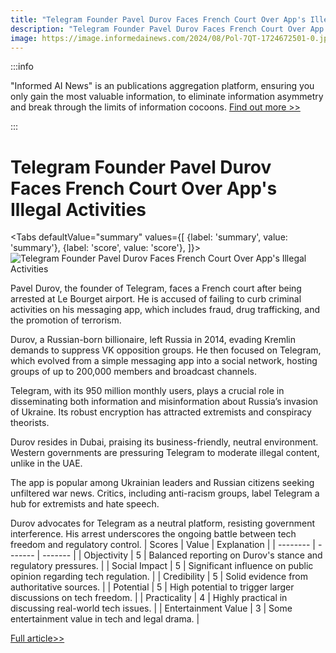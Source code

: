 ```yaml
---
title: "Telegram Founder Pavel Durov Faces French Court Over App's Illegal Activities"
description: "Telegram Founder Pavel Durov Faces French Court Over App's Illegal Activities"
image: https://image.informedainews.com/2024/08/Pol-7QT-1724672501-0.jpg
---
```



:::info

"Informed AI News" is an publications aggregation platform, ensuring you only gain the most valuable information, to eliminate information asymmetry and break through the limits of information cocoons.  [Find out more >>](/)

:::

# Telegram Founder Pavel Durov Faces French Court Over App's Illegal Activities


<Tabs
	defaultValue="summary"
	values={[
	{label: 'summary', value: 'summary'},
	{label: 'score', value: 'score'},
]}>
<TabItem value="summary">
<img
  src="https://image.informedainews.com/2024/08/Pol-7QT-1724672501-0.jpg"
  alt="Telegram Founder Pavel Durov Faces French Court Over App's Illegal Activities"
/>



Pavel Durov, the founder of Telegram, faces a French court after being arrested at Le Bourget airport. He is accused of failing to curb criminal activities on his messaging app, which includes fraud, drug trafficking, and the promotion of terrorism.

Durov, a Russian-born billionaire, left Russia in 2014, evading Kremlin demands to suppress VK opposition groups. He then focused on Telegram, which evolved from a simple messaging app into a social network, hosting groups of up to 200,000 members and broadcast channels.

Telegram, with its 950 million monthly users, plays a crucial role in disseminating both information and misinformation about Russia’s invasion of Ukraine. Its robust encryption has attracted extremists and conspiracy theorists.

Durov resides in Dubai, praising its business-friendly, neutral environment. Western governments are pressuring Telegram to moderate illegal content, unlike in the UAE.

The app is popular among Ukrainian leaders and Russian citizens seeking unfiltered war news. Critics, including anti-racism groups, label Telegram a hub for extremists and hate speech.

Durov advocates for Telegram as a neutral platform, resisting government interference. His arrest underscores the ongoing battle between tech freedom and regulatory control.
</TabItem>
<TabItem value="score">
	| Scores     | Value   | Explanation |
	| -------- | ------- | ------- |
	| Objectivity  | 5    | Balanced reporting on Durov's stance and regulatory pressures.    |
	| Social Impact | 5     | Significant influence on public opinion regarding tech regulation.    |
	| Credibility    | 5    | Solid evidence from authoritative sources.    |
	| Potential    | 5    | High potential to trigger larger discussions on tech freedom.    |
	| Practicality    | 4    | Highly practical in discussing real-world tech issues.    |
	| Entertainment Value    | 3    | Some entertainment value in tech and legal drama.    |
</TabItem>
</Tabs>

[Full article>>](https://www.theguardian.com/world/article/2024/aug/25/telegram-app-founder-pavel-durov-to-appear-in-court-after-arrest-in-paris)

